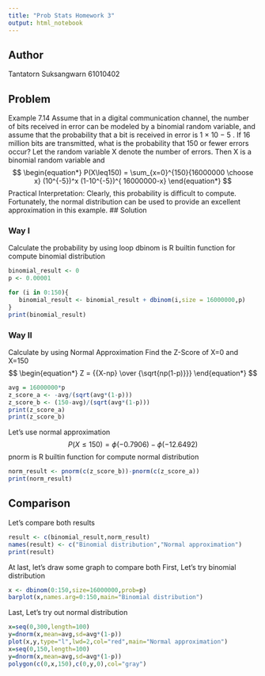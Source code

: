 ```yaml
---
title: "Prob Stats Homework 3"
output: html_notebook
---
```

## Author
Tantatorn Suksangwarn 61010402 

## Problem
Example 7.14 Assume that in a digital communication channel, the number of bits received in error can be modeled
by a binomial random variable, and assume that the probability that a bit is received in error is
1 × 10 − 5 . If 16 million bits are transmitted, what is the probability that 150 or fewer errors occur?
Let the random variable X denote the number of errors. Then X is a binomial random variable and
$$
\begin{equation*}
P(X\leq150)   = \sum_{x=0}^{150}{16000000 \choose x} (10^{-5})^x (1-10^{-5})^{ 16000000-x}
\end{equation*}
$$
Practical Interpretation: Clearly, this probability is difficult to compute. Fortunately, the normal distribution can be
used to provide an excellent approximation in this example.
## Solution

### Way I
Calculate the probability by using loop
dbinom is R builtin function for compute binomial distribution
```r
binomial_result <- 0
p <- 0.00001

for (i in 0:150){
   binomial_result <- binomial_result + dbinom(i,size = 16000000,p)
}
print(binomial_result)
```
### Way II
Calculate by using Normal Approximation
Find the Z-Score of X=0 and X=150
$$
\begin{equation*}
Z   = {{X-np} \over {\sqrt{np(1-p)}}}
\end{equation*}
$$
```R
avg = 16000000*p
z_score_a <- -avg/(sqrt(avg*(1-p)))
z_score_b <- (150-avg)/(sqrt(avg*(1-p)))
print(z_score_a)
print(z_score_b)
```
Let's use normal approximation
$$
\begin{equation*}
P(X\le150)   = \phi(-0.7906) - \phi(-12.6492)
\end{equation*}
$$
pnorm is R builtin function for compute normal distribution
```R
norm_result <- pnorm(c(z_score_b))-pnorm(c(z_score_a))
print(norm_result)
```
## Comparison
Let's compare both results
```R
result <- c(binomial_result,norm_result)
names(result) <- c("Binomial distribution","Normal approximation")
print(result)
```
At last, let's draw some graph to compare both
First, Let's try binomial distribution
```R
x <- dbinom(0:150,size=16000000,prob=p)
barplot(x,names.arg=0:150,main="Binomial distribution")
```
Last, Let's try out normal distribution
```R
x=seq(0,300,length=100)
y=dnorm(x,mean=avg,sd=avg*(1-p))
plot(x,y,type="l",lwd=2,col="red",main="Normal approximation")
x=seq(0,150,length=100)
y=dnorm(x,mean=avg,sd=avg*(1-p))
polygon(c(0,x,150),c(0,y,0),col="gray")
```